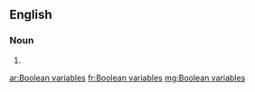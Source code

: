 ==English==

===Noun===
{{head|en|plural}}

# {{plural of|Boolean variable|lang=en|nocat=1}}

[[ar:Boolean variables]]
[[fr:Boolean variables]]
[[mg:Boolean variables]]
